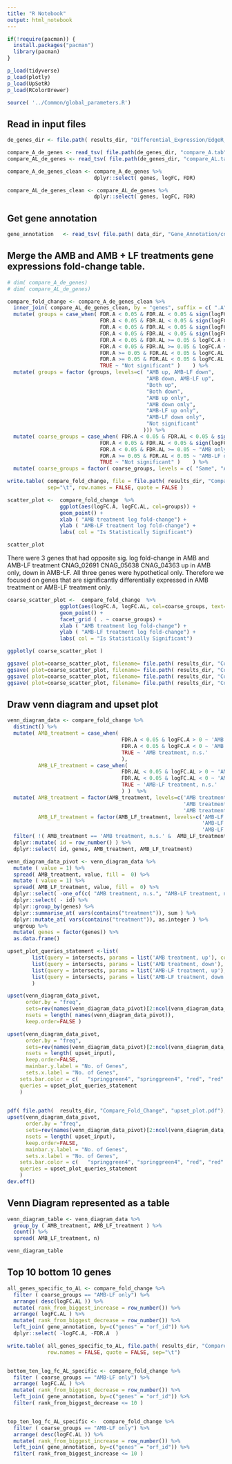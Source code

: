 ```yaml
---
title: "R Notebook"
output: html_notebook
---
```




```r

if(!require(pacman)) {
  install.packages("pacman")
  library(pacman)
}

p_load(tidyverse)
p_load(plotly)
p_load(UpSetR)
p_load(RColorBrewer)

source( '../Common/global_parameters.R')

```

## Read in input files
```r

de_genes_dir <- file.path( results_dir, "Differential_Expression/EdgeR_RUVs_QL/cneo/To_Use_k_0_Remove_5a/Gene_Lists")

compare_A_de_genes <- read_tsv( file.path(de_genes_dir, "compare_A.tab" )) 
compare_AL_de_genes <- read_tsv( file.path(de_genes_dir, "compare_AL.tab" ))

compare_A_de_genes_clean <- compare_A_de_genes %>%
                            dplyr::select( genes, logFC, FDR)

compare_AL_de_genes_clean <- compare_AL_de_genes %>%
                            dplyr::select( genes, logFC, FDR)

```


## Get gene annotation
```r
gene_annotation   <- read_tsv( file.path( data_dir, "Gene_Annotation/cneo_gene_annotation_summary.txt"  )  )


```


## Merge the AMB and AMB + LF treatments gene expressions fold-change table. 
```r
# dim( compare_A_de_genes)
# dim( compare_AL_de_genes)

compare_fold_change <- compare_A_de_genes_clean %>%
  inner_join( compare_AL_de_genes_clean, by = "genes", suffix = c( ".A", ".AL") ) %>%
  mutate( groups = case_when( FDR.A < 0.05 & FDR.AL < 0.05 & sign(logFC.A) != sign(logFC.AL) & logFC.A > 0  ~ "AMB up, AMB-LF down",
                              FDR.A < 0.05 & FDR.AL < 0.05 & sign(logFC.A) != sign(logFC.AL) & logFC.AL > 0  ~ "AMB down, AMB-LF up",
                              FDR.A < 0.05 & FDR.AL < 0.05 & sign(logFC.A) == sign(logFC.AL) & logFC.A > 0 ~ "Both up",
                              FDR.A < 0.05 & FDR.AL < 0.05 & sign(logFC.A) == sign(logFC.AL) & logFC.A < 0 ~ "Both down",
                              FDR.A < 0.05 & FDR.AL >= 0.05 & logFC.A > 0 ~ "AMB up only",
                              FDR.A < 0.05 & FDR.AL >= 0.05 & logFC.A < 0 ~ "AMB down only",
                              FDR.A >= 0.05 & FDR.AL < 0.05 & logFC.AL > 0 ~ "AMB-LF up only",
                              FDR.A >= 0.05 & FDR.AL < 0.05 & logFC.AL < 0 ~ "AMB-LF down only",
                              TRUE ~ "Not significant" )    ) %>%
  mutate( groups = factor (groups, levels=c( "AMB up, AMB-LF down", 
                                             "AMB down, AMB-LF up",
                                             "Both up",
                                             "Both down",
                                             "AMB up only",
                                             "AMB down only",
                                             "AMB-LF up only",
                                             "AMB-LF down only",
                                             "Not significant"
                                            ))) %>%
  mutate( coarse_groups = case_when( FDR.A < 0.05 & FDR.AL < 0.05 & sign(logFC.A) != sign(logFC.AL)  ~ "Opposite",
                              FDR.A < 0.05 & FDR.AL < 0.05 & sign(logFC.A) == sign(logFC.AL)  ~ "Same",
                              FDR.A < 0.05 & FDR.AL >= 0.05 ~ "AMB only",
                              FDR.A >= 0.05 & FDR.AL < 0.05 ~ "AMB-LF only",
                              TRUE ~ "Not significant" )    ) %>%
  mutate( coarse_groups = factor( coarse_groups, levels = c( "Same", "AMB only", "AMB-LF only", "Opposite", "Not significant")))

write.table( compare_fold_change, file = file.path( results_dir, "Compare_Fold_Change", "compare_A_AL_fold_change.tab" ), 
             sep="\t", row.names = FALSE, quote = FALSE ) 

```

```r
scatter_plot <-  compare_fold_change  %>%
                 ggplot(aes(logFC.A, logFC.AL, col=groups)) +
                 geom_point() +
                 xlab ( "AMB treatment log fold-change") +
                 ylab ( "AMB-LF treatment log fold-change") +
                 labs( col = "Is Statistically Significant")

scatter_plot

```

There were 3 genes that had opposite sig. log fold-change in AMB and AMB-LF treatment
CNAG_02691
CNAG_05638
CNAG_04363 up in AMB only, down in AMB-LF. 
All three genes were hypothetical only. Therefore we focused on genes that are significantly differentially expressed in AMB treatment or AMB-LF treatment only. 


```r
coarse_scatter_plot <-  compare_fold_change  %>%
                 ggplot(aes(logFC.A, logFC.AL, col=coarse_groups, text=genes)) +
                 geom_point() +
                 facet_grid ( . ~ coarse_groups) +
                 xlab ( "AMB treatment log fold-change") +
                 ylab ( "AMB-LF treatment log fold-change") +
                 labs( col = "Is Statistically Significant")

ggplotly( coarse_scatter_plot )

ggsave( plot=coarse_scatter_plot, filename= file.path( results_dir, "Compare_Fold_Change", "compare_A_AL_fold_change.pdf"))
ggsave( plot=coarse_scatter_plot, filename= file.path( results_dir, "Compare_Fold_Change", "compare_A_AL_fold_change.png"))
ggsave( plot=coarse_scatter_plot, filename= file.path( results_dir, "Compare_Fold_Change", "compare_A_AL_fold_change.svg"))
ggsave( plot=coarse_scatter_plot, filename= file.path( results_dir, "Compare_Fold_Change", "compare_A_AL_fold_change.tiff"))

```

## Draw venn diagram and upset plot
```r

venn_diagram_data <- compare_fold_change %>%
  distinct() %>%
  mutate( AMB_treatment = case_when( 
                                     FDR.A < 0.05 & logFC.A > 0 ~ 'AMB treatment, up',
                                     FDR.A < 0.05 & logFC.A < 0 ~ 'AMB treatment, down',
                                     TRUE ~ 'AMB treatment, n.s.'
                                     ),
          AMB_LF_treatment = case_when( 
                                     FDR.AL < 0.05 & logFC.AL > 0 ~ 'AMB-LF treatment, up',
                                     FDR.AL < 0.05 & logFC.AL < 0 ~ 'AMB-LF treatment, down',
                                     TRUE ~ 'AMB-LF treatment, n.s.'
                                     ) )  %>%
  mutate( AMB_treatment = factor(AMB_treatment, levels=c('AMB treatment, up',  
                                                         'AMB treatment, n.s.', 
                                                         'AMB treatment, down')),
          AMB_LF_treatment = factor(AMB_LF_treatment, levels=c('AMB-LF treatment, up',  
                                                               'AMB-LF treatment, n.s.', 
                                                               'AMB-LF treatment, down') ) )  %>%
  filter( !( AMB_treatment == 'AMB treatment, n.s.' &  AMB_LF_treatment == 'AMB-LF treatment, n.s.') ) %>%
  dplyr::mutate( id = row_number() ) %>%
  dplyr::select( id, genes, AMB_treatment, AMB_LF_treatment) 
```


```r
venn_diagram_data_pivot <- venn_diagram_data %>%
  mutate ( value = 1) %>%
  spread( AMB_treatment, value, fill =  0) %>%
  mutate ( value = 1) %>%
  spread( AMB_LF_treatment, value, fill =  0) %>%
  dplyr::select( -one_of(c( "AMB treatment, n.s.", "AMB-LF treatment, n.s."))) %>% 
  dplyr::select( - id) %>%
  dplyr::group_by(genes) %>%
  dplyr::summarise_at( vars(contains("treatment")), sum ) %>%
  dplyr::mutate_at( vars(contains("treatment")), as.integer ) %>%
  ungroup %>%
  mutate( genes = factor(genes)) %>%
  as.data.frame()

upset_plot_queries_statement <-list(
        list(query = intersects, params = list('AMB treatment, up'), color = "#377EB8", active = T),
        list(query = intersects, params = list('AMB treatment, down'), color = "#984EA3", active = T),
        list(query = intersects, params = list('AMB-LF treatment, up'), color = "#FF7F00", active = T),
        list(query = intersects, params = list('AMB-LF treatment, down'), color = "#A65628", active = T)
        )

upset(venn_diagram_data_pivot, 
      order.by = "freq", 
      sets=rev(names(venn_diagram_data_pivot)[2:ncol(venn_diagram_data_pivot)]), 
      nsets = length( names(venn_diagram_data_pivot)), 
      keep.order=FALSE )

upset(venn_diagram_data_pivot, 
      order.by = "freq", 
      sets=rev(names(venn_diagram_data_pivot)[2:ncol(venn_diagram_data_pivot)]), 
      nsets = length( upset_input), 
      keep.order=FALSE,
      mainbar.y.label = "No. of Genes", 
      sets.x.label = "No. of Genes",
    sets.bar.color = c(   "springgreen4", "springgreen4", "red", "red" )  ,
    queries = upset_plot_queries_statement
    )
  
```



```r
pdf( file.path(  results_dir, "Compare_Fold_Change", "upset_plot.pdf"), width = 6.7, height = 3)
upset(venn_diagram_data_pivot, 
      order.by = "freq", 
      sets=rev(names(venn_diagram_data_pivot)[2:ncol(venn_diagram_data_pivot)]), 
      nsets = length( upset_input), 
      keep.order=FALSE,
      mainbar.y.label = "No. of Genes", 
      sets.x.label = "No. of Genes",
    sets.bar.color = c(   "springgreen4", "springgreen4", "red", "red" )  ,
    queries = upset_plot_queries_statement
    )
dev.off()
```


## Venn Diagram represented as a table 
```r



venn_diagram_table <- venn_diagram_data %>%
  group_by ( AMB_treatment, AMB_LF_treatment ) %>%
  count() %>%
  spread( AMB_LF_treatment, n)

venn_diagram_table

```



## Top 10 bottom 10 genes 
```r

all_genes_specific_to_AL <- compare_fold_change %>% 
  filter ( coarse_groups == "AMB-LF only") %>%
  arrange( desc(logFC.AL )) %>%
  mutate( rank_from_biggest_increase = row_number()) %>%
  arrange( logFC.AL ) %>%
  mutate( rank_from_biggest_decrease = row_number()) %>%
  left_join( gene_annotation, by=c("genes" = "orf_id")) %>%
  dplyr::select( -logFC.A, -FDR.A  )

write.table( all_genes_specific_to_AL, file.path( results_dir, "Compare_Fold_Change", "all_genes_specific_to_AL.tab"  ),
             row.names = FALSE, quote = FALSE, sep="\t") 


bottom_ten_log_fc_AL_specific <- compare_fold_change %>% 
  filter ( coarse_groups == "AMB-LF only") %>%
  arrange( logFC.AL ) %>%
  mutate( rank_from_biggest_decrease = row_number()) %>%
  left_join( gene_annotation, by=c("genes" = "orf_id")) %>%
  filter( rank_from_biggest_decrease <= 10 )


top_ten_log_fc_AL_specific <-  compare_fold_change %>% 
  filter ( coarse_groups == "AMB-LF only") %>%
  arrange( desc(logFC.AL )) %>%
  mutate( rank_from_biggest_increase = row_number()) %>%
  left_join( gene_annotation, by=c("genes" = "orf_id")) %>%
  filter( rank_from_biggest_increase <= 10 )


```


